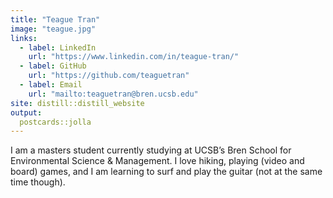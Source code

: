 ```yaml
---
title: "Teague Tran"
image: "teague.jpg"
links:
  - label: LinkedIn
    url: "https://www.linkedin.com/in/teague-tran/"
  - label: GitHub
    url: "https://github.com/teaguetran"
  - label: Email
    url: "mailto:teaguetran@bren.ucsb.edu"
site: distill::distill_website
output:
  postcards::jolla
---
```

I am a masters student currently studying at UCSB's Bren School for Environmental Science & Management.
I love hiking, playing (video and board) games, and I am learning to surf and play the guitar 
(not at the same time though).




